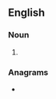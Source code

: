 ==English==

===Noun===
{{head|en|noun form}}

# {{plural of|neuk|lang=en}}

===Anagrams===
* {{anagrams|en|a=eknsu|Kunes|nukes}}